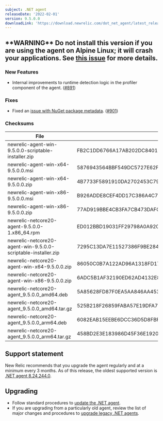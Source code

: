```yaml
---
subject: .NET agent
releaseDate: '2022-02-01'
version: 9.5.0.0
downloadLink: 'https://download.newrelic.com/dot_net_agent/latest_release'
---
```

## **\*\*WARNING\*\*** Do not install this version if you are using the agent on Alpine Linux; it will crash your applications.  See [this issue](https://github.com/newrelic/newrelic-dotnet-agent/issues/918) for more details.

### New Features
* Internal improvements to runtime detection logic in the profiler component of the agent. ([#891](https://github.com/newrelic/newrelic-dotnet-agent/pull/891))

### Fixes
* Fixed an [issue with NuGet package metadata](https://github.com/newrelic/newrelic-dotnet-agent/issues/896). ([#901](https://github.com/newrelic/newrelic-dotnet-agent/pull/901))

### Checksums
| File | SHA - 256  Hash |
| ---| ---|
| newrelic-agent-win-9.5.0.0-scriptable-installer.zip | FB2C1DD6766A17AB202DC84013125DB68BEC70AB6F9C4BD85E2909BCD57BAC58 |
| newrelic-agent-win-x64-9.5.0.0.msi | 5876943564BBF549DC5727E62F33EB4A99C5126186C649B97B6FF3561D221AD3 |
| newrelic-agent-win-x64-9.5.0.0.zip | 4B7733F5891910DA2702453C794045521259C6D54567768AC8CF2D9136638971 |
| newrelic-agent-win-x86-9.5.0.0.msi | B926ADDE8CEF4DD17C386A4C7F021A3F1A50C65A5D305ADD3A9A596CE7861D49 |
| newrelic-agent-win-x86-9.5.0.0.zip | 77AD919BBE4CB3FA7CB473DAFC158758C02451A29950FFAAE67C06CE39E09B01 |
| newrelic-netcore20-agent-9.5.0.0-1.x86_64.rpm | ED012BBD19031FF29798A0A920F77B492F609528C7491D2FA5A0199E51C70981 |
| newrelic-netcore20-agent-win-9.5.0.0-scriptable-installer.zip | 7295C13DA7E11527386F9BE284BDA26D1467089602146E20C3833DD59B418E15 |
| newrelic-netcore20-agent-win-x64-9.5.0.0.zip | 86050C0B7A122AD96A1318FD17F0BB0389668956DAE806706DAC8792752527F4 |
| newrelic-netcore20-agent-win-x86-9.5.0.0.zip | 6ADC5B1AF32190ED62AD4132E8F00A06811EA629EC38CAE3160D77479454C17B |
| newrelic-netcore20-agent_9.5.0.0_amd64.deb | 5A85628FD87F0EA5AA846AA4534400CB1B871752BD3B553D991CB5D67DB1DD93 |
| newrelic-netcore20-agent_9.5.0.0_amd64.tar.gz | 525B218F26859FABA57E19DFA724E7D9177C2D7E517A894779B2BD0961E83DC2 |
| newrelic-netcore20-agent_9.5.0.0_arm64.deb | 6082EAB15EEBE6DCC36D5D8FBF35CFD6C523F7E05E5A65038CE6FBC8A1119C5A |
| newrelic-netcore20-agent_9.5.0.0_arm64.tar.gz | 458BD2E3E183986D45F36E1920E860054737902ACD3E0EA65173A9552A607574 |

## Support statement
New Relic recommends that you upgrade the agent regularly and at a minimum every 3 months. As of this release, the oldest supported version is [.NET agent 8.24.244.0](/docs/release-notes/agent-release-notes/net-release-notes/net-agent-8242440).

## Upgrading
* Follow standard procedures to [update the .NET agent](/docs/agents/net-agent/installation-configuration/update-net-agent).
* If you are upgrading from a particularly old agent, review the list of major changes and procedures to [upgrade legacy .NET agents](/docs/agents/net-agent/troubleshooting/upgrade-legacy-net-agents).
